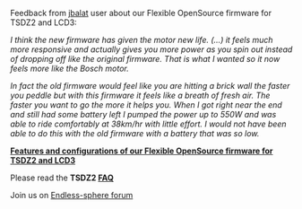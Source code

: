 Feedback from [https://www.youtube.com/watch?v=YMQGmuYA6Vg jbalat] user about our Flexible OpenSource firmware for TSDZ2 and LCD3:

''I think the new firmware has given the motor new life. (...) it feels much more responsive and actually gives you more power as you spin out instead of dropping off like the original firmware. That is what I wanted so it now feels more like the Bosch motor.''

''In fact the old firmware would feel like you are hitting a brick wall the faster you peddle but with this firmware it feels like a breath of fresh air. The faster you want to go the more it helps you.''
''When I got right near the end and still had some battery left I pumped the power up to 550W and was able to ride comfortably at 38km/hr with little effort. I would not have been able to do this with the old firmware with a battery that was so low.''

'''[[TSDZ2-and-KT-LCD3-advanced-features-with-Flexible-OpenSource-firmwares|Features and configurations of our Flexible OpenSource firmware for TSDZ2 and LCD3]]'''

Please read the '''TSDZ2 [[FAQ]]'''

Join us on [https://endless-sphere.com/forums/viewtopic.php?f=28&t=79788 Endless-sphere forum]
